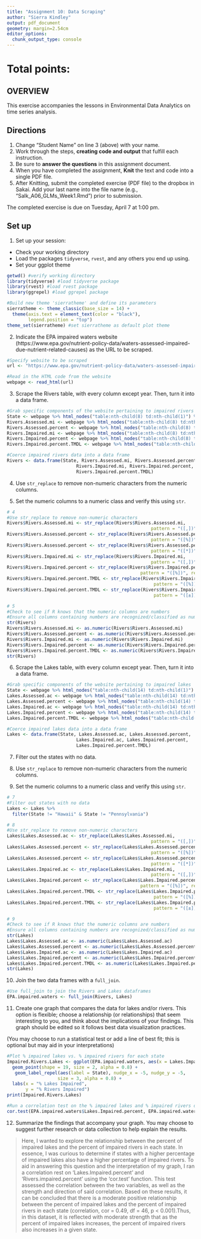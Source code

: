 ```yaml
---
title: "Assignment 10: Data Scraping"
author: "Sierra Kindley"
output: pdf_document
geometry: margin=2.54cm
editor_options: 
  chunk_output_type: console
---
```


# Total points:

## OVERVIEW

This exercise accompanies the lessons in Environmental Data Analytics on time series analysis. 

## Directions
1. Change "Student Name" on line 3 (above) with your name.
3. Work through the steps, **creating code and output** that fulfill each instruction.
4. Be sure to **answer the questions** in this assignment document.
6. When you have completed the assignment, **Knit** the text and code into a single PDF file.
8. After Knitting, submit the completed exercise (PDF file) to the dropbox in Sakai. Add your last name into the file name (e.g., "Salk_A06_GLMs_Week1.Rmd") prior to submission.

The completed exercise is due on Tuesday, April 7 at 1:00 pm.

## Set up 
1. Set up your session:

* Check your working directory
* Load the packages `tidyverse`, `rvest`, and any others you end up using.
* Set your ggplot theme

```r
getwd() #verify working directory
library(tidyverse) #load tidyverse package
library(rvest) #load rvest package
library(ggrepel) #load ggrepel package

#Build new theme 'sierratheme' and define its parameters
sierratheme <- theme_classic(base_size = 14) +
  theme(axis.text = element_text(color = "black"), 
        legend.position = "top")
theme_set(sierratheme) #set sierratheme as default plot theme
```

2. Indicate the EPA impaired waters website (https://www.epa.gov/nutrient-policy-data/waters-assessed-impaired-due-nutrient-related-causes) as the URL to be scraped. 

```r
#Specify website to be scraped
url <- "https://www.epa.gov/nutrient-policy-data/waters-assessed-impaired-due-nutrient-related-causes"

#Read in the HTML code from the website
webpage <- read_html(url)
```

3. Scrape the Rivers table, with every column except year. Then, turn it into a data frame.

```r
#Grab specific components of the website pertaining to impaired rivers
State <- webpage %>% html_nodes("table:nth-child(8) td:nth-child(1)") %>% html_text()
Rivers.Assessed.mi <- webpage %>% html_nodes("table:nth-child(8) td:nth-child(2)") %>% html_text()
Rivers.Assessed.percent <- webpage %>% html_nodes("table:nth-child(8) td:nth-child(3)") %>% html_text()
Rivers.Impaired.mi <- webpage %>% html_nodes("table:nth-child(8) td:nth-child(4)") %>% html_text()
Rivers.Impaired.percent <- webpage %>% html_nodes("table:nth-child(8) td:nth-child(5)") %>% html_text()
Rivers.Impaired.percent.TMDL <- webpage %>% html_nodes("table:nth-child(8) td:nth-child(6)") %>% html_text()

#Coerce impaired rivers data into a data frame
Rivers <- data.frame(State, Rivers.Assessed.mi, Rivers.Assessed.percent, 
                          Rivers.Impaired.mi, Rivers.Impaired.percent, 
                          Rivers.Impaired.percent.TMDL)
```

4. Use `str_replace` to remove non-numeric characters from the numeric columns. 

5. Set the numeric columns to a numeric class and verify this using `str`.

```r
# 4
#Use str_replace to remove non-numeric characters
Rivers$Rivers.Assessed.mi <- str_replace(Rivers$Rivers.Assessed.mi,
                                                      pattern = "([,])", replacement = "")  
Rivers$Rivers.Assessed.percent <- str_replace(Rivers$Rivers.Assessed.percent,
                                                      pattern = "([%])", replacement = "")
Rivers$Rivers.Assessed.percent <- str_replace(Rivers$Rivers.Assessed.percent,
                                                      pattern = "([*])", replacement = "")
Rivers$Rivers.Impaired.mi <- str_replace(Rivers$Rivers.Impaired.mi,
                                                      pattern = "([,])", replacement = "")  
Rivers$Rivers.Impaired.percent <- str_replace(Rivers$Rivers.Impaired.percent, 
                                                  pattern = "([%])", replacement = "")
Rivers$Rivers.Impaired.percent.TMDL <- str_replace(Rivers$Rivers.Impaired.percent.TMDL, 
                                                       pattern = "([%])", replacement = "")
Rivers$Rivers.Impaired.percent.TMDL <- str_replace(Rivers$Rivers.Impaired.percent.TMDL, 
                                                       pattern = "([±])", replacement = "")

# 5
#Check to see if R knows that the numeric columns are numbers
#Ensure all columns containing numbers are recognized/classified as numeric
str(Rivers)
Rivers$Rivers.Assessed.mi <- as.numeric(Rivers$Rivers.Assessed.mi)
Rivers$Rivers.Assessed.percent <- as.numeric(Rivers$Rivers.Assessed.percent)
Rivers$Rivers.Impaired.mi <- as.numeric(Rivers$Rivers.Impaired.mi)
Rivers$Rivers.Impaired.percent <- as.numeric(Rivers$Rivers.Impaired.percent)
Rivers$Rivers.Impaired.percent.TMDL <- as.numeric(Rivers$Rivers.Impaired.percent.TMDL)
str(Rivers)
```

6. Scrape the Lakes table, with every column except year. Then, turn it into a data frame.

```r
#Grab specific components of the website pertaining to impaired lakes
State <- webpage %>% html_nodes("table:nth-child(14) td:nth-child(1)") %>% html_text()
Lakes.Assessed.ac <- webpage %>% html_nodes("table:nth-child(14) td:nth-child(2)") %>% html_text()
Lakes.Assessed.percent <- webpage %>% html_nodes("table:nth-child(14) td:nth-child(3)") %>% html_text()
Lakes.Impaired.ac <- webpage %>% html_nodes("table:nth-child(14) td:nth-child(4)") %>% html_text()
Lakes.Impaired.percent <- webpage %>% html_nodes("table:nth-child(14) td:nth-child(5)") %>% html_text()
Lakes.Impaired.percent.TMDL <- webpage %>% html_nodes("table:nth-child(14) td:nth-child(6)") %>% html_text()

#Coerce impaired lakes data into a data frame
Lakes <- data.frame(State, Lakes.Assessed.ac, Lakes.Assessed.percent, 
                          Lakes.Impaired.ac, Lakes.Impaired.percent, 
                          Lakes.Impaired.percent.TMDL)
```

7. Filter out the states with no data. 

8. Use `str_replace` to remove non-numeric characters from the numeric columns. 

9. Set the numeric columns to a numeric class and verify this using `str`.
```r
# 7
#Filter out states with no data
Lakes <- Lakes %>%
  filter(State != "Hawaii" & State != "Pennsylvania")

# 8
#Use str_replace to remove non-numeric characters
Lakes$Lakes.Assessed.ac <- str_replace(Lakes$Lakes.Assessed.mi,
                                                      pattern = "([,])", replacement = "")  
Lakes$Lakes.Assessed.percent <- str_replace(Lakes$Lakes.Assessed.percent,
                                                      pattern = "([%])", replacement = "")
Lakes$Lakes.Assessed.percent <- str_replace(Lakes$Lakes.Assessed.percent,
                                                      pattern = "([*])", replacement = "")
Lakes$Lakes.Impaired.ac <- str_replace(Lakes$Lakes.Impaired.mi,
                                                      pattern = "([,])", replacement = "")  
Lakes$Lakes.Impaired.percent <- str_replace(Lakes$Lakes.Impaired.percent, 
                                                  pattern = "([%])", replacement = "")
Lakes$Lakes.Impaired.percent.TMDL <- str_replace(Lakes$Lakes.Impaired.percent.TMDL, 
                                                       pattern = "([%])", replacement = "")
Lakes$Lakes.Impaired.percent.TMDL <- str_replace(Lakes$Lakes.Impaired.percent.TMDL, 
                                                       pattern = "([±])", replacement = "")

# 9
#Check to see if R knows that the numeric columns are numbers
#Ensure all columns containing numbers are recognized/classified as numeric
str(Lakes)
Lakes$Lakes.Assessed.ac <- as.numeric(Lakes$Lakes.Assessed.ac)
Lakes$Lakes.Assessed.percent <- as.numeric(Lakes$Lakes.Assessed.percent)
Lakes$Lakes.Impaired.ac <- as.numeric(Lakes$Lakes.Impaired.ac)
Lakes$Lakes.Impaired.percent <- as.numeric(Lakes$Lakes.Impaired.percent)
Lakes$Lakes.Impaired.percent.TMDL <- as.numeric(Lakes$Lakes.Impaired.percent.TMDL)
str(Lakes)
```

10. Join the two data frames with a `full_join`.

```r
#Use full_join to join the Rivers and Lakes dataframes
EPA.impaired.waters <- full_join(Rivers, Lakes)
```

11. Create one graph that compares the data for lakes and/or rivers. This option is flexible; choose a relationship (or relationships) that seem interesting to you, and think about the implications of your findings. This graph should be edited so it follows best data visualization practices. 

(You may choose to run a statistical test or add a line of best fit; this is optional but may aid in your interpretations)
```r
#Plot % impaired lakes vs. % impaired rivers for each state
Impaired.Rivers.Lakes <- ggplot(EPA.impaired.waters, aes(x = Lakes.Impaired.percent, y = Rivers.Impaired.percent)) +
  geom_point(shape = 19, size = 2, alpha = 0.8) +
   geom_label_repel(aes(label = State), nudge_x = -5, nudge_y = -5, 
                   size = 3, alpha = 0.8) +  
  labs(x = "% Lakes Impaired",
       y = "% Rivers Impaired") 
print(Impaired.Rivers.Lakes)

#Run a correlation test on the % impaired lakes and % impaired rivers data
cor.test(EPA.impaired.waters$Lakes.Impaired.percent, EPA.impaired.waters$Rivers.Impaired.percent)
```

12. Summarize the findings that accompany your graph. You may choose to suggest further research or data collection to help explain the results.

>Here, I wanted to explore the relationship between the percent of impaired lakes and the percent of impaired rivers in each state. In essence, I was curious to determine if states with a higher percentage of impaired lakes also have a higher percentage of impaired rivers. To aid in answering this question and the interpretation of my graph, I ran a correlation rest on 'Lakes.Impaired.percent' and 'Rivers.impaired.percent' using the 'cor.test' function. This test assessed the correlation between the two variables, as well as the strength and direction of said correlation. Based on these results, it can be concluded that there is a moderate positive relationship between the percent of impaired lakes and the percent of impaired rivers in each state (correlation, cor = 0.49, df = 46, p < 0.001).Thus, in this dataset, it is reflected with moderate strength that as the percent of impaired lakes increases, the percent of impaired rivers also increases in a given state.
